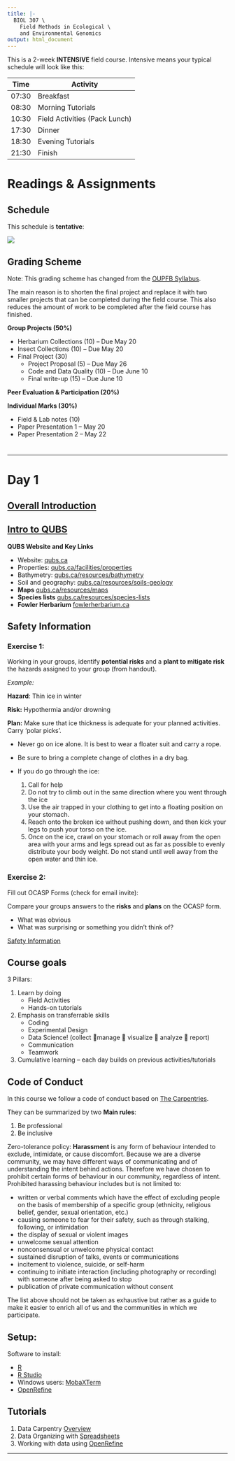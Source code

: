 ```yaml
---
title: |-
  BIOL 307 \
    Field Methods in Ecological \
    and Environmental Genomics
output: html_document
---
```


This is a 2-week __INTENSIVE__ field course. Intensive means your typical schedule will look like this:

| Time  | Activity    |
|-------|-------------|
| 07:30 | Breakfast |
| 08:30 | Morning Tutorials |
| 10:30 | Field Activities (Pack Lunch) |
| 17:30 | Dinner |
| 18:30 | Evening Tutorials |
| 21:30 | Finish |

# Readings & Assignments {.tabset .tabset-fade .tabset-pills} 

## Schedule

This schedule is __tentative__:

![](./FieldMethods/ActivitySchedule2018_draft1.jpg)

## Grading Scheme

Note: This grading scheme has changed from the [OUPFB Syllabus](http://www.oupfb.ca/2018_modules/module18.pdf).

The main reason is to shorten the final project and replace it with two smaller projects that can be completed during the field course. This also reduces the amount of work to be completed after the field course has finished.

__Group Projects (50%)__ 

  * Herbarium Collections (10) -- Due May 20
  * Insect Collections (10) -- Due May 20
  * Final Project (30)
    + Project Proposal (5) -- Due May 26
    + Code and Data Quality (10) -- Due June 10
    + Final write-up (15) -- Due June 10

__Peer Evaluation & Participation (20%)__ 

__Individual Marks (30%)__

  * Field & Lab notes (10)
  * Paper Presentation 1 -- May 20 
  * Paper Presentation 2 -- May 22


# 

***

# Day 1

## [Overall Introduction](./FieldMethods/1_Intro.pdf)

## [Intro to QUBS](./FieldMethods/2_QUBS.pdf)

__QUBS Website and Key Links__

  * Website: [qubs.ca](https://qubs.ca/)
  * Properties: [qubs.ca/facilities/properties](https://qubs.ca/facilities/properties)
  * Bathymetry: [qubs.ca/resources/bathymetry](https://qubs.ca/resources/bathymetry)
  * Soil and geography: [qubs.ca/resources/soils-geology](https://qubs.ca/resources/soils-geology)
  * __Maps__ [qubs.ca/resources/maps](https://qubs.ca/resources/maps)
  * __Species lists__ [qubs.ca/resources/species-lists](https://qubs.ca/resources/species-lists)
  * __Fowler Herbarium__ [fowlerherbarium.ca](https://fowlerherbarium.ca/)

## Safety Information

### Exercise 1:

Working in your groups, identify __potential risks__ and a __plant to mitigate risk__ the hazards assigned to your group (from handout). 

_Example:_

__Hazard__: Thin ice in winter

__Risk:__ Hypothermia and/or drowning

__Plan:__ Make sure that ice thickness is adequate for your planned activities. Carry 'polar picks'. 

  * Never go on ice alone. It is best to wear a floater suit and carry a rope. 

  * Be sure to bring a complete change of clothes in a dry bag. 

  * If you do go through the ice: 
    1. Call for help 
    2. Do not try to climb out in the same direction where you went through the ice 
    3. Use the air trapped in your clothing to get into a floating position on your stomach. 
    4. Reach onto the broken ice without pushing down, and then kick your legs to push your torso on the ice. 
    5. Once on the ice, crawl on your stomach or roll away from the open area with your arms and legs spread out as far as possible to evenly distribute your body weight. Do not stand until well away from the open water and thin ice.

### Exercise 2: 

Fill out OCASP Forms (check for email invite): 

Compare your groups answers to the __risks__ and __plans__ on the OCASP form.

  * What was obvious
  * What was surprising or something you didn't think of?

[Safety Information](https://webapp.queensu.ca/safety/ocasp/spr-summary.php)

## Course goals

3 Pillars: 

  1. Learn by doing
	  * Field Activities
	  * Hands-on tutorials
  2. Emphasis on transferrable skills
	  * Coding
	  * Experimental Design
	  * Data Science! (collect manage  visualize  analyze  report)
	  * Communication
	  * Teamwork
  3. Cumulative learning – each day builds on previous activities/tutorials

## Code of Conduct

In this course we follow a code of conduct based on [The Carpentries](https://docs.carpentries.org/topic_folders/policies/code-of-conduct.html).

They can be summarized by two __Main rules__:

  1. Be professional
  2. Be inclusive

Zero-tolerance policy: __Harassment__ is any form of behaviour intended to exclude, intimidate, or cause discomfort. Because we are a diverse community, we may have different ways of communicating and of understanding the intent behind actions. Therefore we have chosen to prohibit certain forms of behaviour in our community, regardless of intent. Prohibited harassing behaviour includes but is not limited to:

  * written or verbal comments which have the effect of excluding people on the basis of membership of a specific group (ethnicity, religious belief, gender, sexual orientation, etc.)
  * causing someone to fear for their safety, such as through stalking, following, or intimidation
  * the display of sexual or violent images
  * unwelcome sexual attention
  * nonconsensual or unwelcome physical contact
  * sustained disruption of talks, events or communications
  * incitement to violence, suicide, or self-harm
  * continuing to initiate interaction (including photography or recording) with someone after being asked to stop
  * publication of private communication without consent
  
The list above should not be taken as exhaustive but rather as a guide to make it easier to enrich all of us and the communities in which we participate.

## Setup:

Software to install:

  * [R](https://www.r-project.org)
  * [R Studio](https://www.rstudio.com/products/rstudio/download/)
  * Windows users: [MobaXTerm](https://mobaxterm.mobatek.net/download.html)
  * [OpenRefine](http://openrefine.org/download.html)

## Tutorials

  1. Data Carpentry [Overview](http://www.datacarpentry.org/ecology-workshop/)
  2. Data Organizing with [Spreadsheets](http://www.datacarpentry.org/spreadsheet-ecology-lesson/)
  3. Working with data using [OpenRefine](http://www.datacarpentry.org/OpenRefine-ecology-lesson/)

***



